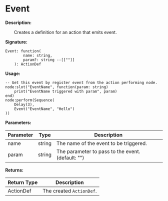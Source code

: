 
# Event

**Description:**

&emsp;&emsp;Creates a definition for an action that emits event.

**Signature:**
```tl
Event: function(
		name: string,
		param?: string --[[""]]
	): ActionDef
```

**Usage:**
```tl
-- Get this event by register event from the action performing node.
node:slot("EventName", function(param: string)
	print("EventName triggered with param", param)
end)
node:perform(Sequence(
	Delay(3),
	Event("EventName", "Hello")
))
```

**Parameters:**

| Parameter | Type | Description |
| --- | --- | --- |
| name | string | The name of the event to be triggered. |
| param | string | The parameter to pass to the event. (default: "") |

**Returns:**

| Return Type | Description |
| --- | --- |
| ActionDef | The created `ActionDef`. |